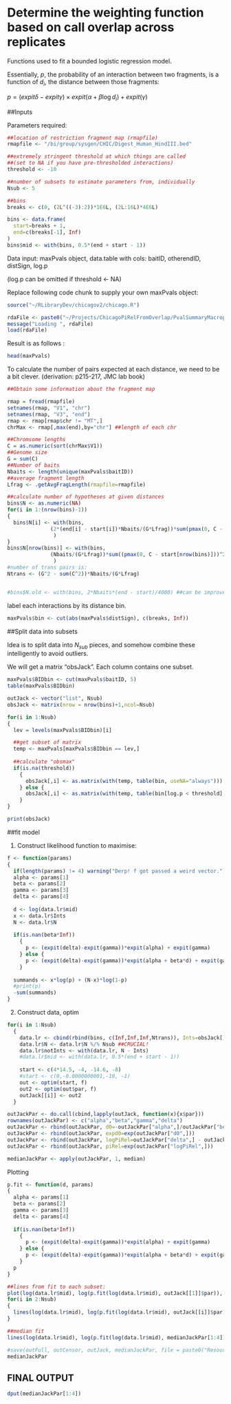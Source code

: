 # Determine the weighting function based on call overlap across replicates

Functions used to fit a bounded logistic regression model.

Essentially, $p$, the probability of an interaction between two fragments, is a function of $d_i$, the distance between those fragments:

$p = (expit \delta - expit \gamma)\times expit(\alpha + \beta\log{d_i}) + expit(\gamma)$

##Inputs

Parameters required:

```r
##location of restriction fragment map (rmapfile)
rmapfile <- "/bi/group/sysgen/CHIC/Digest_Human_HindIII.bed"

##extremely stringent threshold at which things are called
##(set to NA if you have pre-thresholded interactions)
threshold <- -10

##number of subsets to estimate parameters from, individually
Nsub <- 5

##bins
breaks <- c(0, (2L^((-3):2))*1E6L, (2L:16L)*4E6L)

bins <- data.frame(
  start=breaks + 1,
  end=c(breaks[-1], Inf)
)
bins$mid <- with(bins, 0.5*(end + start - 1))
```

Data input: maxPvals object, data.table with cols: baitID, otherendID, distSign, log.p

(log.p can be omitted if threshold <- NA)

Replace following code chunk to supply your own maxPvals object:

```r
source("~/RLibraryDev/chicagov2/chicago.R")

rdaFile <- paste0("~/Projects/ChicagoPiRelFromOverlap/PvalSummaryMacrophage.Rda")
message("Loading ", rdaFile)
load(rdaFile)
```

Result is as follows :

```r
head(maxPvals)
```

To calculate the number of pairs expected at each distance, we need to be a bit clever. (derivation: p215-217, JMC lab book)

```r
##Obtain some information about the fragment map

rmap = fread(rmapfile)
setnames(rmap, "V1", "chr")
setnames(rmap, "V3", "end")
rmap <- rmap[rmap$chr != "MT",]
chrMax <- rmap[,max(end),by="chr"] ##length of each chr

##Chromsome lengths
C = as.numeric(sort(chrMax$V1))
##Genome size
G = sum(C)
##Number of baits
Nbaits <- length(unique(maxPvals$baitID))
##average fragment length
Lfrag <- .getAvgFragLength(rmapfile=rmapfile)

##calculate number of hypotheses at given distances
bins$N <- as.numeric(NA)
for(i in 1:(nrow(bins)-1))
{
  bins$N[i] <- with(bins,
              (2*(end[i] - start[i])*Nbaits/(G*Lfrag))*sum(pmax(0, C - 0.5*end[i] - 0.5*start[i]))
               )
}
bins$N[nrow(bins)] <- with(bins,
              (Nbaits/(G*Lfrag))*sum((pmax(0, C - start[nrow(bins)]))^2)
               )
#number of trans pairs is:
Ntrans <- (G^2 - sum(C^2))*Nbaits/(G*Lfrag)


#bins$N.old <- with(bins, 2*Nbaits*(end - start)/4000) ##can be improved
```

label each interactions by its distance bin.

```r
maxPvals$bin <- cut(abs(maxPvals$distSign), c(breaks, Inf))
```

##Split data into subsets

Idea is to split data into $N_{sub}$ pieces, and somehow combine these intelligently to avoid outliers.

We will get a matrix "obsJack". Each column contains one subset.

```r
maxPvals$BIDbin <- cut(maxPvals$baitID, 5)
table(maxPvals$BIDbin)

outJack <- vector("list", Nsub)
obsJack <- matrix(nrow = nrow(bins)+1,ncol=Nsub)

for(i in 1:Nsub)
{
  lev = levels(maxPvals$BIDbin)[i]

  ##get subset of matrix
  temp <- maxPvals[maxPvals$BIDbin == lev,]
  
  ##calculate "obsmax"
  if(is.na(threshold))
    {
      obsJack[,i] <- as.matrix(with(temp, table(bin, useNA="always")))
    } else {
      obsJack[,i] <- as.matrix(with(temp, table(bin[log.p < threshold], useNA="always")))
    }
}

print(obsJack)
```

##fit model

1. Construct likelihood function to maximise:

```r
f <- function(params)
{
  if(length(params) != 4) warning("Derp! f got passed a weird vector.")
  alpha <- params[1]
  beta <- params[2]
  gamma <- params[3]
  delta <- params[4]
  
  d <- log(data.lr$mid)
  x <- data.lr$Ints
  N <- data.lr$N
  
  if(is.nan(beta*Inf))
    {
      p <- (expit(delta)-expit(gamma))*expit(alpha) + expit(gamma)
    } else {
      p <- (expit(delta)-expit(gamma))*expit(alpha + beta*d) + expit(gamma)
    }
  
  summands <- x*log(p) + (N-x)*log(1-p)
  #print(p)
  -sum(summands)
}
```


2. Construct data, optim

```r
for(i in 1:Nsub)
  {
    data.lr <- cbind(rbind(bins, c(Inf,Inf,Inf,Ntrans)), Ints=obsJack[,i])
    data.lr$N <- data.lr$N %/% Nsub ##CRUCIAL!
    data.lr$notInts <- with(data.lr, N - Ints)
    #data.lr$mid <- with(data.lr, 0.5*(end + start - 1))
    
    start <- c(4*14.5, -4, -14.6, -8)
    #start <- c(0,-0.0000000001,-10, -1)
    out <- optim(start, f)
    out2 <- optim(out$par, f)
    outJack[[i]] <- out2
  }

outJackPar <- do.call(cbind,lapply(outJack, function(x){x$par}))
rownames(outJackPar) <- c("alpha","beta","gamma","delta")
outJackPar <- rbind(outJackPar, d0=-outJackPar["alpha",]/outJackPar["beta",])
outJackPar <- rbind(outJackPar, expd0=exp(outJackPar["d0",]))
outJackPar <- rbind(outJackPar, logPiRel=outJackPar["delta",] - outJackPar["gamma",])
outJackPar <- rbind(outJackPar, piRel=exp(outJackPar["logPiRel",]))

medianJackPar <- apply(outJackPar, 1, median)
```


Plotting

```r
p.fit <- function(d, params)
{
  alpha <- params[1]
  beta <- params[2]
  gamma <- params[3]
  delta <- params[4]
  
  if(is.nan(beta*Inf))
    {
      p <- (expit(delta)-expit(gamma))*expit(alpha) + expit(gamma)
    } else {
      p <- (expit(delta)-expit(gamma))*expit(alpha + beta*d) + expit(gamma)
    }
  p
}

##lines from fit to each subset:
plot(log(data.lr$mid), log(p.fit(log(data.lr$mid), outJack[[1]]$par)), type="l", ylim = c(-19,-4), col=rainbow(5)[1], main="Data subsetting", xlab="log_e(distance)", ylab="log_e(prior probability of interaction)")
for(i in 2:Nsub)
{
  lines(log(data.lr$mid), log(p.fit(log(data.lr$mid), outJack[[i]]$par)), col=rainbow(5)[i])
}

##median fit
lines(log(data.lr$mid), log(p.fit(log(data.lr$mid), medianJackPar[1:4])), col="black", lty=2, pch=7, type="o")

#save(outFull, outCensor, outJack, medianJackPar, file = paste0("Resources/Parameters",keyword,".Rda"))
medianJackPar
```

## FINAL OUTPUT

```r
dput(medianJackPar[1:4])
```